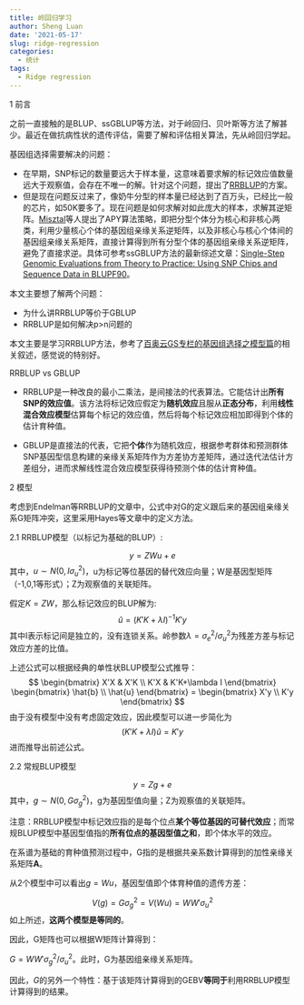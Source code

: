 ```yaml
---
title: 岭回归学习
author: Sheng Luan
date: '2021-05-17'
slug: ridge-regression
categories:
  - 统计
tags:
  - Ridge regression
---
```

1 前言

之前一直接触的是BLUP、ssGBLUP等方法，对于岭回归、贝叶斯等方法了解甚少。最近在做抗病性状的遗传评估，需要了解和评估相关算法，先从岭回归学起。

基因组选择需要解决的问题：

* 在早期，SNP标记的数量要远大于样本量，这意味着要求解的标记效应值数量远大于观察值，会存在不唯一的解。针对这个问题，提出了[RRBLUP](https://doi.org/10.3835/plantgenome2011.08.0024)的方案。
* 但是现在问题反过来了，像奶牛分型的样本量已经达到了百万头，已经比一般的芯片，如50K要多了。现在问题是如何求解对如此庞大的样本，求解其逆矩阵。[Misztal](https://doi.org/10.3168/jds.2013-7752)等人提出了APY算法策略，即把分型个体分为核心和非核心两类，利用少量核心个体的基因组亲缘关系逆矩阵，以及非核心与核心个体间的基因组亲缘关系矩阵，直接计算得到所有分型个体的基因组亲缘关系逆矩阵，避免了直接求逆。具体可参考ssGBLUP方法的最新综述文章：[Single-Step Genomic Evaluations from Theory to Practice: Using SNP Chips and Sequence Data in BLUPF90](https://doi.org/10.3390/genes11070790)。

本文主要想了解两个问题：

* 为什么讲RRBLUP等价于GBLUP
* RRBLUP是如何解决p>n问题的

本文主要是学习RRBLUP方法，参考了[百奥云GS专栏的基因组选择之模型篇](https://www.cnblogs.com/jessepeng/p/14375487.html)的相关叙述，感觉说的特别好。

RRBLUP vs GBLUP

* RRBLUP是一种改良的最小二乘法，是间接法的代表算法。它能估计出**所有SNP的效应值**。该方法将标记效应假定为**随机效应**且服从**正态分布**，利用**线性混合效应模型**估算每个标记的效应值，然后将每个标记效应相加即得到个体的估计育种值。

* GBLUP是直接法的代表，它把**个体**作为随机效应，根据参考群体和预测群体SNP基因型信息构建的亲缘关系矩阵作为方差协方差矩阵，通过迭代法估计方差组分，进而求解线性混合效应模型获得待预测个体的估计育种值。

2 模型

考虑到Endelman等RRBLUP的文章中，公式中对G的定义跟后来的基因组亲缘关系G矩阵冲突，这里采用Hayes等文章中的定义方法。

2.1 RRBLUP模型（以标记为基础的BLUP）:

$$y=ZWu+e$$
其中，$u \sim N(0,I\sigma^{2}_{u})$，u为标记等位基因的替代效应向量；W是基因型矩阵（-1,0,1等形式）；Z为观察值的关联矩阵。

假定$K=ZW$，那么标记效应的BLUP解为:
$$\hat{u}=(K'K+\lambda I)^{-1}K'y$$
其中I表示标记间是独立的，没有连锁关系。岭参数$\lambda = \sigma^{2}_{e}/\sigma^{2}_{u}$为残差方差与标记效应方差的比值。

上述公式可以根据经典的单性状BLUP模型公式推导：
$$
\begin{bmatrix}
X'X & X'K \\ 
K'X & K'K+\lambda I 
\end{bmatrix}
\begin{bmatrix}
\hat{b} \\ 
\hat{u}  
\end{bmatrix}
=
\begin{bmatrix}
X'y \\
K'y
\end{bmatrix}
$$
由于没有模型中没有考虑固定效应，因此模型可以进一步简化为
$$
(K'K+\lambda I)\hat{u} = K'y
$$
进而推导出前述公式。

2.2 常规BLUP模型

$$y=Zg+e$$
其中，$g \sim N(0,G\sigma^{2}_{g})$，g为基因型值向量；Z为观察值的关联矩阵。

注意：RRBLUP模型中标记效应指的是每个位点**某个等位基因的可替代效应**；而常规BLUP模型中基因型值指的**所有位点的基因型值之和**，即个体水平的效应。

在系谱为基础的育种值预测过程中，G指的是根据共亲系数计算得到的加性亲缘关系矩阵**A**。

从2个模型中可以看出$g=Wu$，基因型值即个体育种值的遗传方差：

$$V(g)=G\sigma^{2}_{g}=V(Wu)=WW'\sigma^{2}_{u}$$
如上所述，**这两个模型是等同的**。

因此，G矩阵也可以根据W矩阵计算得到：

$G = WW'\sigma^{2}_{g}/\sigma^{2}_{u}$。此时，G为基因组亲缘关系矩阵。

因此，$G$的另外一个特性：基于该矩阵计算得到的GEBV**等同于**利用RRBLUP模型计算得到的结果。



